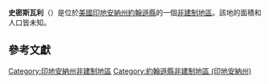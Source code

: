 {{noteTA
|G1=USState
|G2=地名
|G3=Unit
}}
{{Infobox settlement
|official_name            = 史密斯瓦利
|native_name = Smith Valley
|settlement_type          = [[非建制地區|非建制地區]]
|image_skyline            = 
|imagesize                = 
|pushpin_map              = USA Indiana
|pushpin_label            = 史密斯瓦利
|pushpin_label_position   = top
|pushpin_map_caption      = 史密斯瓦利在印地安納州的位置
|subdivision_type         = [[世界政區索引|國家]]
|subdivision_type1        = [[美国州份|州份]]
|subdivision_type2        = [[印地安納州行政区划|縣]]
|subdivision_name         = [[美国|美国]]
|subdivision_name1        = [[印地安納州|印地安納州]]
|subdivision_name2        = [[約翰遜縣_(印地安納州)|約翰遜縣]]
|elevation_ft             = 699
|elevation_m              = 213
|area_total_km2           = 
|area_total_sq_mi         = 
|area_land_km2            = 
|area_land_sq_mi          = 
|area_water_km2           = 
|area_water_sq_mi         = 
|population_as_of         = 2010
|population_footnotes     = 
|population_total         = 
|population_metro         = 
|population_density_km2   = auto
|population_density_sq_mi = auto
|timezone                 = [[北美东部时区|北美东部时区]]
|utc_offset               = -5
|coordinates              = {{coord|39|36|19|N|86|11|49|W|display=inline,title}}
| coor_pinpoint           = 
| coordinates_footnotes   = 
|timezone_DST             = EDT
|utc_offset_DST           = -4
|postal_code_type         = [[美國郵區編號|郵區編號]]
|postal_code              = 46142
|area_code                = {{link-en|电话区号317|Area code 317|317}}
|blank_name = [[地名信息系统|GNIS ID]]
|blank_info = 449832<ref name="GNIS">{{cite gnis|449832|Smith Valley}}</ref>
}}
'''史密斯瓦利'''（{{lang-en|Smith Valley}}）是位於[[美國|美國]][[印地安納州|印地安納州]][[約翰遜縣_(印地安納州)|約翰遜縣]]的一個[[非建制地區|非建制地區]]。該地的面積和人口皆未知。

== 參考文獻 ==
{{reflist}}

{{約翰遜縣 (印地安納州)}}

{{DEFAULTSORT:Smith Valley}}
[[Category:印地安納州非建制地區|Category:印地安納州非建制地區]]
[[Category:約翰遜縣非建制地區_(印地安納州)|Category:約翰遜縣非建制地區 (印地安納州)]]

{{Indiana-geo-stub}}